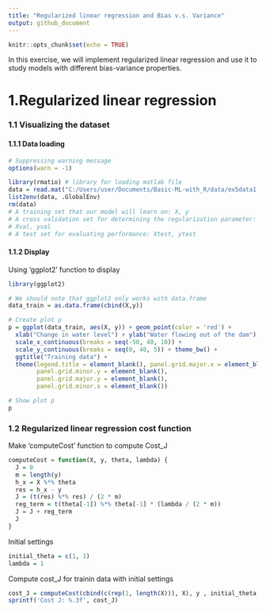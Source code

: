 ```yaml
---
title: "Regularized linear regression and Bias v.s. Variance"
output: github_document
---
```


```r
knitr::opts_chunk$set(echo = TRUE)
```


In this exercise, we will implement regularized linear regression and use it to study models with different bias-variance properties.


# 1.Regularized linear regression

### 1.1 Visualizing the dataset

#### 1.1.1 Data loading
```r
# Suppressing warning message
options(warn = -1)

library(rmatio) # library for loading matlab file
data = read.mat("C:/Users/user/Documents/Basic-ML-with_R/data/ex5data1.mat")
list2env(data, .GlobalEnv)
rm(data)
# A training set that our model will learn on: X, y
# A cross validation set for determining the regularization parameter:
# Xval, yval
# A test set for evaluating performance: Xtest, ytest
```


#### 1.1.2 Display

Using 'ggplot2' function to display

``` r
library(ggplot2)

# We should note that ggplot2 only works with data.frame
data_train = as.data.frame(cbind(X,y))

# Create plot p
p = ggplot(data_train, aes(X, y)) + geom_point(color = 'red') + 
  xlab("Change in water level") + ylab("Water flowing out of the dam") +
  scale_x_continuous(breaks = seq(-50, 40, 10)) + 
  scale_y_continuous(breaks = seq(0, 40, 5)) + theme_bw() +
  ggtitle("Training data") +
  theme(legend.title = element_blank(), panel.grid.major.x = element_blank() ,
        panel.grid.minor.y = element_blank(),
        panel.grid.major.y = element_blank(),
        panel.grid.minor.x = element_blank())

# Show plot p
p  
```

### 1.2 Regularized linear regression cost function

Make 'computeCost' function to compute Cost_J
``` r
computeCost = function(X, y, theta, lambda) {
  J = 0 
  m = length(y)
  h_x = X %*% theta
  res = h_x - y
  J = (t(res) %*% res) / (2 * m)
  reg_term = t(theta[-1]) %*% theta[-1] * (lambda / (2 * m))
  J = J + reg_term
  J
}
```

Initial settings
``` r
initial_theta = c(1, 1)
lambda = 1
```

Compute cost_J for trainin data with initial settings
``` r
cost_J = computeCost(cbind(c(rep(1, length(X))), X), y , initial_theta, lambda)
sprintf('Cost J: %.3f', cost_J)
```


